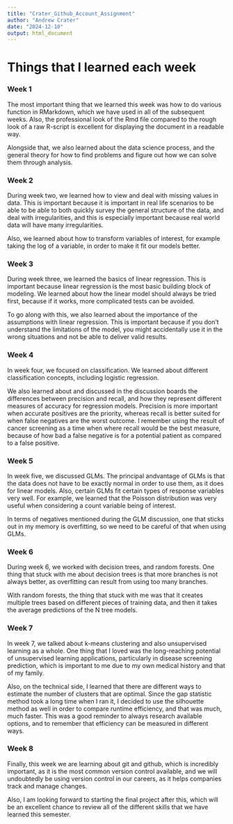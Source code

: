 ```yaml
---
title: "Crater_Github_Account_Assignment"
author: "Andrew Crater"
date: "2024-12-10"
output: html_document
---
```


# Things that I learned each week


### Week 1

 The most important thing that we learned this week was how to do various function in RMarkdown, which we have used in all of the subsequent weeks. Also, the professional look of the Rmd file compared to the rough look of a raw R-script is excellent for displaying the document in a readable way. 
 
Alongside that, we also learned about the data science process, and the general theory for how to find problems and figure out how we can solve them through analysis.
 
### Week 2

During week two, we learned how to view and deal with missing values in data. This is important because it is important in real life scenarios to be able to be able to both quickly survey the general structure of the data, and deal with irregularities, and this is especially important because real world data will have many irregularities. 

Also, we learned about how to transform variables of interest, for example taking the log of a variable, in order to make it fit our models better.

### Week 3

During week three, we learned the basics of linear regression. This is important because linear regression is the most basic building block of modeling. We learned about how the linear model should always be tried first, because if it works, more complicated tests can be avoided.

To go along with this, we also learned about the importance of the assumptions with linear regression. This is important because if you don't understand the limitations of the model, you might accidentally use it in the wrong situations and not be able to deliver valid results.

### Week 4

In week four, we focused on classification. We learned about different classification concepts, including logistic regression.

We also learned about and discussed in the discussion boards the differences between precision and recall, and how they represent different measures of accuracy for regression models. Precision is more important when accurate positives are the priority, whereas recall is better suited for when false negatives are the worst outcome. I remember using the result of cancer screening as a time when where recall would be the best measure, because of how bad a false negative is for a potential patient as compared to a false positive.

### Week 5

In week five, we discussed GLMs. The principal andvantage of GLMs is that the data does not have to be exactly normal in order to use them, as it does for linear models. Also, certain GLMs fit certain types of response variables very well. For example, we learned that the Poisson distribution was very useful when considering a count variable being of interest.

In terms of negatives mentioned during the GLM discussion, one that sticks out in my memory is overfitting, so we need to be careful of that when using GLMs.

### Week 6

During week 6, we worked with decision trees, and random forests. One thing that stuck with me about decision trees is that more branches is not always better, as overfitting can result from using too many branches.

With random forests, the thing that stuck with me was that it creates multiple trees based on different pieces of training data, and then it takes the average predictions of the N tree models.

### Week 7

In week 7, we talked about k-means clustering and also unsupervised learning as a whole. One thing that I loved was the long-reaching potential of unsupervised learning applications, particularly in disease screening prediction, which is important to me due to my own medical history and that of my family.

Also, on the technical side, I learned that there are different ways to estimate the number of clusters that are optimal. Since the gap statistic method took a long time when I ran it, I decided to use the silhouette method as well in order to compare runtime efficiency, and that was much, much faster. This was a good reminder to always research available options, and to remember that efficiency can be measured in different ways.

### Week 8

Finally, this week we are learning about git and github, which is incredibly important, as it is the most common version control available, and we will undoubtedly be using version control in our careers, as it helps companies track and manage changes.

Also, I am looking forward to starting the final project after this, which will be an excellent chance to review all of the different skills that we have learned this semester.
